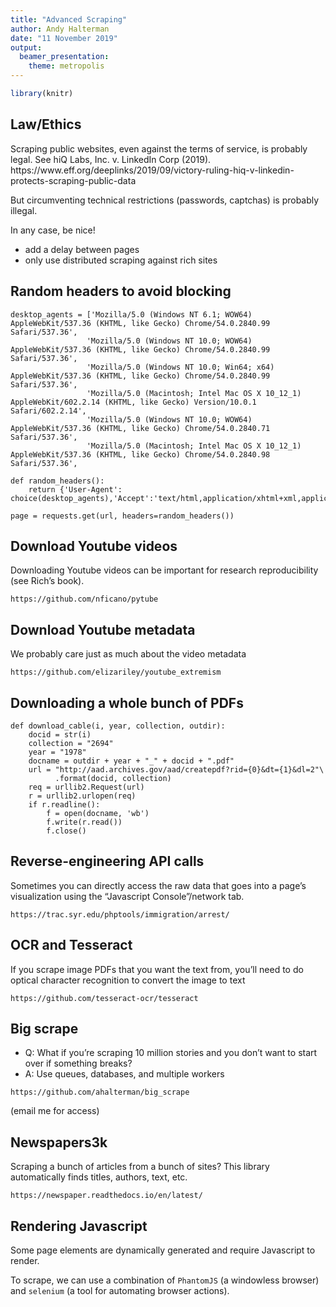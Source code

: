 ```yaml
---
title: "Advanced Scraping"
author: Andy Halterman
date: "11 November 2019"
output: 
  beamer_presentation:
    theme: metropolis
---
```


```r
library(knitr)
```



## Law/Ethics

Scraping public websites, even against the terms of service, is probably legal. See hiQ Labs, Inc. v. LinkedIn Corp (2019). https://www.eff.org/deeplinks/2019/09/victory-ruling-hiq-v-linkedin-protects-scraping-public-data

But circumventing technical restrictions (passwords, captchas) is probably illegal.

In any case, be nice! 

- add a delay between pages
- only use distributed scraping against rich sites

## Random headers to avoid blocking

\tiny

```
desktop_agents = ['Mozilla/5.0 (Windows NT 6.1; WOW64) AppleWebKit/537.36 (KHTML, like Gecko) Chrome/54.0.2840.99 Safari/537.36',
                 'Mozilla/5.0 (Windows NT 10.0; WOW64) AppleWebKit/537.36 (KHTML, like Gecko) Chrome/54.0.2840.99 Safari/537.36',
                 'Mozilla/5.0 (Windows NT 10.0; Win64; x64) AppleWebKit/537.36 (KHTML, like Gecko) Chrome/54.0.2840.99 Safari/537.36',
                 'Mozilla/5.0 (Macintosh; Intel Mac OS X 10_12_1) AppleWebKit/602.2.14 (KHTML, like Gecko) Version/10.0.1 Safari/602.2.14',
                 'Mozilla/5.0 (Windows NT 10.0; WOW64) AppleWebKit/537.36 (KHTML, like Gecko) Chrome/54.0.2840.71 Safari/537.36',
                 'Mozilla/5.0 (Macintosh; Intel Mac OS X 10_12_1) AppleWebKit/537.36 (KHTML, like Gecko) Chrome/54.0.2840.98 Safari/537.36',
 
def random_headers():
    return {'User-Agent': choice(desktop_agents),'Accept':'text/html,application/xhtml+xml,application/xml;q=0.9,image/webp,*/*;q=0.8'}
    
page = requests.get(url, headers=random_headers())
```

## Download Youtube videos

Downloading Youtube videos can be important for research reproducibility (see Rich's book).

```
https://github.com/nficano/pytube
```

## Download Youtube metadata

We probably care just as much about the video metadata

```
https://github.com/elizariley/youtube_extremism
```

## Downloading a whole bunch of PDFs

\small

```
def download_cable(i, year, collection, outdir):
    docid = str(i)
    collection = "2694"
    year = "1978"
    docname = outdir + year + "_" + docid + ".pdf"
    url = "http://aad.archives.gov/aad/createpdf?rid={0}&dt={1}&dl=2"\
          .format(docid, collection)
    req = urllib2.Request(url)
    r = urllib2.urlopen(req)
    if r.readline():
        f = open(docname, 'wb')
        f.write(r.read())
        f.close()
```

## Reverse-engineering API calls

Sometimes you can directly access the raw data that goes into a page's visualization using the "Javascript Console"/network tab.

```
https://trac.syr.edu/phptools/immigration/arrest/
```

## OCR and Tesseract

If you scrape image PDFs that you want the text from, you'll need to do optical character recognition to convert the image to text

```
https://github.com/tesseract-ocr/tesseract
```

## Big scrape

- Q: What if you're scraping 10 million stories and you don't want to start over if something breaks?  
- A: Use queues, databases, and multiple workers

\pause

```
https://github.com/ahalterman/big_scrape
```
(email me for access)


## Newspapers3k

Scraping a bunch of articles from a bunch of sites? This library automatically finds titles, authors, text, etc.

```
https://newspaper.readthedocs.io/en/latest/
```

## Rendering Javascript

Some page elements are dynamically generated and require Javascript to render.

To scrape, we can use a combination of `PhantomJS` (a windowless browser) and `selenium` (a tool for automating browser actions).


